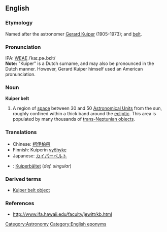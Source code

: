 ==English==
===Etymology===
Named after the astronomer [[w:Gerard_Kuiper|Gerard Kuiper]] (1905-1973); and [[belt]].

===Pronunciation===
IPA: [[WEAE]] /ˈkaɪ.pɚ.bɛlt/ <br>
'''Note:''' "Kuiper" is a Dutch surname, and may also be pronounced in the Dutch manner.  However, Gerard Kuiper himself used an American pronunciation.
{{wikipedia}}
===Noun===
'''Kuiper belt'''
# A region of [[space]] between 30 and 50 [[Astronomical Unit]]s from the sun, roughly confined within a thick band around the [[ecliptic]].  This area is populated by many thousands of [[trans-Neptunian object]]s.

===Translations===
*Chinese: [[柯伊柏帶]]
*Finnish: Kuiperin [[vyöhyke]]
*Japanese: [[カイパーベルト]]
*{{sv}}: [[Kuiperbältet]] (''def. singular'')
===Derived terms===
*[[Kuiper belt object]]

===References===
* http://www.ifa.hawaii.edu/faculty/jewitt/kb.html

[[Category:Astronomy]]
[[Category:English eponyms]]